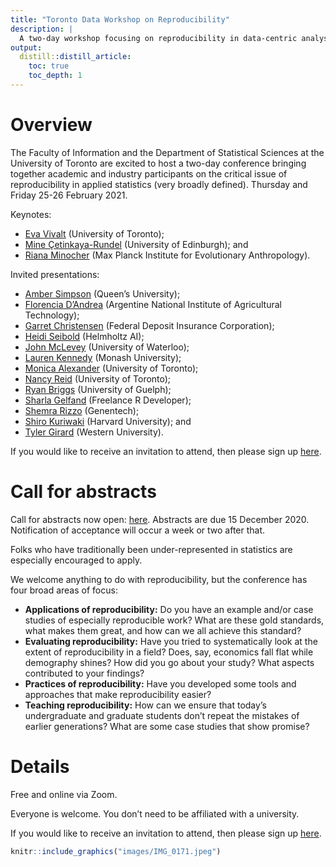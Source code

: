 ```yaml
---
title: "Toronto Data Workshop on Reproducibility"
description: |
  A two-day workshop focusing on reproducibility in data-centric analysis. Thursday and Friday 25-26 February 2021. Free and hosted via Zoom. All welcome! Register [here](https://forms.gle/txLw43Q7UsXjzQys8).
output:
  distill::distill_article:
    toc: true
    toc_depth: 1  
---
```


# Overview 

The Faculty of Information and the Department of Statistical Sciences at the University of Toronto are excited to host a two-day conference bringing together academic and industry participants on the critical issue of reproducibility in applied statistics (very broadly defined). Thursday and Friday 25-26 February 2021.

Keynotes: 

- [Eva Vivalt](http://evavivalt.com/) (University of Toronto);
- [Mine Çetinkaya-Rundel](https://www2.stat.duke.edu/~mc301/) (University of Edinburgh); and
- [Riana Minocher](https://www.eva.mpg.de/ecology/staff/riana-minocher.html) (Max Planck Institute for Evolutionary Anthropology).

Invited presentations: 

- [Amber Simpson](http://www2.cs.queensu.ca/people/profile.php?fname=Amber&lname=Simpson) (Queen's University);
- [Florencia D'Andrea](https://florencia.netlify.app/) (Argentine National Institute of Agricultural Technology);
- [Garret Christensen](https://www.ocf.berkeley.edu/~garret/) (Federal Deposit Insurance Corporation);
- [Heidi Seibold](https://www.helmholtz.ai/themenmenue/our-research/research-groups/seibolds-group/index.html) (Helmholtz AI);
- [John McLevey](https://www.johnmclevey.com/) (University of Waterloo);
- [Lauren Kennedy](https://jazzystats.com/) (Monash University);
- [Monica Alexander](https://www.monicaalexander.com/) (University of Toronto);
- [Nancy Reid](http://www.utstat.utoronto.ca/reid/) (University of Toronto);
- [Ryan Briggs](https://www.ryancbriggs.net/) (University of Guelph);
- [Sharla Gelfand](https://sharla.party/) (Freelance R Developer);
- [Shemra Rizzo](https://www.linkedin.com/in/shemra) (Genentech); 
- [Shiro Kuriwaki](https://www.shirokuriwaki.com/) (Harvard University); and 
- [Tyler Girard](https://www.tylergirard.com/) (Western University).

If you would like to receive an invitation to attend, then please sign up [here](https://forms.gle/txLw43Q7UsXjzQys8).

# Call for abstracts

Call for abstracts now open: [here](https://forms.gle/txLw43Q7UsXjzQys8). Abstracts are due 15 December 2020. Notification of acceptance will occur a week or two after that. 

Folks who have traditionally been under-represented in statistics are especially encouraged to apply.

We welcome anything to do with reproducibility, but the conference has four broad areas of focus:

- **Applications of reproducibility:** Do you have an example and/or case studies of especially reproducible work? What are these gold standards, what makes them great, and how can we all achieve this standard?
- **Evaluating reproducibility:** Have you tried to systematically look at the extent of reproducibility in a field? Does, say, economics fall flat while demography shines? How did you go about your study? What aspects contributed to your findings?
- **Practices of reproducibility:** Have you developed some tools and approaches that make reproducibility easier? 
- **Teaching reproducibility:** How can we ensure that today's undergraduate and graduate students don't repeat the mistakes of earlier generations? What are some case studies that show promise?

# Details

Free and online via Zoom. 

Everyone is welcome. You don't need to be affiliated with a university.

If you would like to receive an invitation to attend, then please sign up [here](https://forms.gle/txLw43Q7UsXjzQys8).

```r
knitr::include_graphics("images/IMG_0171.jpeg") 
```
